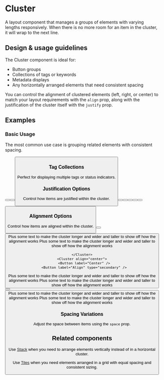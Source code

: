 
<Meta title="Components/Layout/Cluster" component={Cluster} />

# Cluster

A layout component that manages a groups of elements with varying lengths
responsively. When there is no more room for an item in the cluster, it will
wrap to the next line.

## Design & usage guidelines

The Cluster component is ideal for:

- Button groups
- Collections of tags or keywords
- Metadata displays
- Any horizontally arranged elements that need consistent spacing

You can control the alignment of clustered elements (left, right, or center) to
match your layout requirements with the `align` prop, along with the
justification of the cluster itself with the `justify` prop.

## Examples

### Basic Usage

The most common use case is grouping related elements with consistent spacing.

<Canvas>
  <Cluster>
    <Button label="Save" />
    <Button label="Cancel" type="secondary" />
    <Button label="Delete" variation="destructive" type="secondary" />
  </Cluster>
</Canvas>

### Tag Collections

Perfect for displaying multiple tags or status indicators.

<Canvas>
  <Cluster>
    <Chip label="Active" />
    <Chip label="High Priority" />
    <Chip label="In Progress" />
    <Chip label="Needs Review" />
  </Cluster>
</Canvas>

### Justification Options

Control how items are justified within the cluster.

<Canvas>
  <div style={{ width: "100%" }}>
    <Stack>
      <Cluster justify="start">
        <Button label="Left" />
        <Button label="Justify" type="secondary" />
      </Cluster>
    </Stack>
    <Stack>
      <Cluster justify="center">
        <Button label="Center" />
        <Button label="Justify" type="secondary" />
      </Cluster>
    </Stack>
    <Stack>
      <Cluster justify="end">
        <Button label="Right" />
        <Button label="Justify" type="secondary" />
      </Cluster>
    </Stack>
  </div>
</Canvas>

### Alignment Options

Control how items are aligned within the cluster.

<Canvas>
    <Stack space="larger">
      <Cluster align="start">
        <Button label="Start" />
        <Button label="Align" type="secondary" />
        <div style={{ width: "50%" }}>
           <Stack>
            <Text>Plus some text to make the cluster longer and wider and taller to show off how the alignment works</Text>
              <Text>Plus some text to make the cluster longer and wider and taller to show off how the alignment works</Text>
            </Stack>
         </div>

    </Cluster>
    <Cluster align="center">
      <Button label="Center" />
      <Button label="Align" type="secondary" />

   <div style={{ width: "50%" }}>
           <Stack>
            <Text>Plus some text to make the cluster longer and wider and taller to show off how the alignment works</Text>
              <Text>Plus some text to make the cluster longer and wider and taller to show off how the alignment works</Text>
            </Stack>
         </div>
    </Cluster>
    <Cluster align="end">
      <Button label="End" />
        <Button label="Align" type="secondary" />
    <div style={{ width: "50%" }}>
           <Stack>
            <Text>Plus some text to make the cluster longer and wider and taller to show off how the alignment works</Text>
              <Text>Plus some text to make the cluster longer and wider and taller to show off how the alignment works</Text>
            </Stack>
         </div>
      </Cluster>
    </Stack>
</Canvas>

### Spacing Variations

Adjust the space between items using the `space` prop.

<Canvas>
  <Stack>
    <Stack>
      <Cluster space="small">
        <Chip label="Small" />
        <Chip label="Spacing" />
        <Chip label="Between" />
      </Cluster>
    </Stack>
    <Stack>
      <Cluster space="base">
        <Chip label="Base" />
        <Chip label="Spacing" />
        <Chip label="Between" />
      </Cluster>
    </Stack>
    <Stack>
      <Cluster space="large">
        <Chip label="Large" />
        <Chip label="Spacing" />
        <Chip label="Between" />
      </Cluster>
    </Stack>
  </Stack>
</Canvas>

## Related components

Use [Stack](/components/Stack) when you need to arrange elements vertically
instead of in a horizontal cluster.

Use [Tiles](/components/Tiles) when you need elements arranged in a grid with
equal spacing and consistent sizing.
